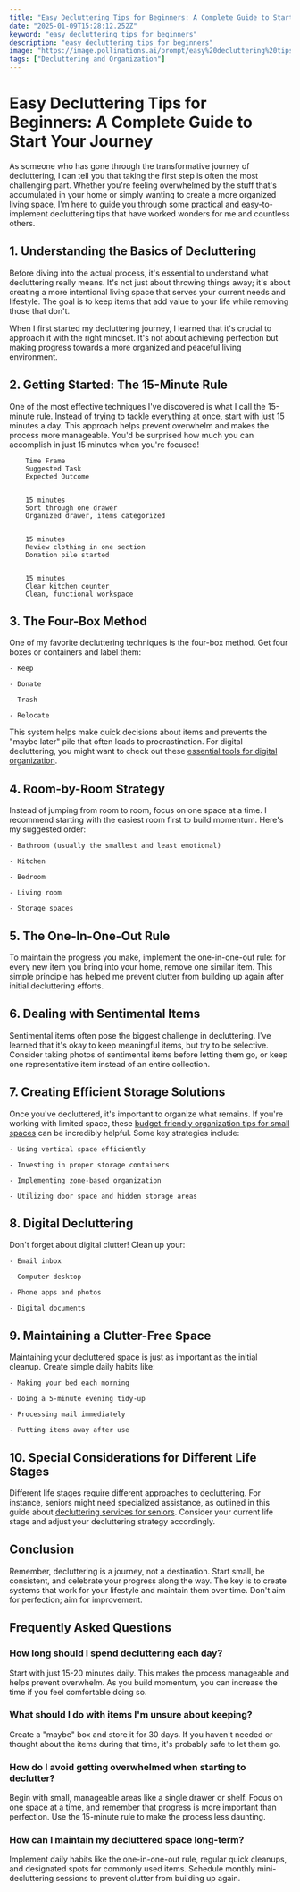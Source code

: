 ```yaml
---
title: "Easy Decluttering Tips for Beginners: A Complete Guide to Start Your Journey"
date: "2025-01-09T15:28:12.252Z"
keyword: "easy decluttering tips for beginners"
description: "easy decluttering tips for beginners"
image: "https://image.pollinations.ai/prompt/easy%20decluttering%20tips%20for%20beginners%2C%20realistic%20photo%2C%20high%20quality%2C%204k?width=1024&height=1024&nologo=true"
tags: ["Decluttering and Organization"]
---
```


# Easy Decluttering Tips for Beginners: A Complete Guide to Start Your Journey


As someone who has gone through the transformative journey of decluttering, I can tell you that taking the first step is often the most challenging part. Whether you're feeling overwhelmed by the stuff that's accumulated in your home or simply wanting to create a more organized living space, I'm here to guide you through some practical and easy-to-implement decluttering tips that have worked wonders for me and countless others.



## 1. Understanding the Basics of Decluttering


Before diving into the actual process, it's essential to understand what decluttering really means. It's not just about throwing things away; it's about creating a more intentional living space that serves your current needs and lifestyle. The goal is to keep items that add value to your life while removing those that don't.



When I first started my decluttering journey, I learned that it's crucial to approach it with the right mindset. It's not about achieving perfection but making progress towards a more organized and peaceful living environment.



## 2. Getting Started: The 15-Minute Rule


One of the most effective techniques I've discovered is what I call the 15-minute rule. Instead of trying to tackle everything at once, start with just 15 minutes a day. This approach helps prevent overwhelm and makes the process more manageable. You'd be surprised how much you can accomplish in just 15 minutes when you're focused!




    
        Time Frame
        Suggested Task
        Expected Outcome
    
    
        15 minutes
        Sort through one drawer
        Organized drawer, items categorized
    
    
        15 minutes
        Review clothing in one section
        Donation pile started
    
    
        15 minutes
        Clear kitchen counter
        Clean, functional workspace
    




## 3. The Four-Box Method


One of my favorite decluttering techniques is the four-box method. Get four boxes or containers and label them:




    - Keep

    - Donate

    - Trash

    - Relocate



This system helps make quick decisions about items and prevents the "maybe later" pile that often leads to procrastination. For digital decluttering, you might want to check out these [essential tools for digital organization](https://productivityprospect.com/blog/best-tools-for-digital-decluttering-and-organization/).



## 4. Room-by-Room Strategy


Instead of jumping from room to room, focus on one space at a time. I recommend starting with the easiest room first to build momentum. Here's my suggested order:




    - Bathroom (usually the smallest and least emotional)

    - Kitchen

    - Bedroom

    - Living room

    - Storage spaces



## 5. The One-In-One-Out Rule


To maintain the progress you make, implement the one-in-one-out rule: for every new item you bring into your home, remove one similar item. This simple principle has helped me prevent clutter from building up again after initial decluttering efforts.



## 6. Dealing with Sentimental Items


Sentimental items often pose the biggest challenge in decluttering. I've learned that it's okay to keep meaningful items, but try to be selective. Consider taking photos of sentimental items before letting them go, or keep one representative item instead of an entire collection.



## 7. Creating Efficient Storage Solutions


Once you've decluttered, it's important to organize what remains. If you're working with limited space, these [budget-friendly organization tips for small spaces](https://productivityprospect.com/blog/budget-friendly-home-organization-tips-for-small-spaces/) can be incredibly helpful. Some key strategies include:




    - Using vertical space efficiently

    - Investing in proper storage containers

    - Implementing zone-based organization

    - Utilizing door space and hidden storage areas



## 8. Digital Decluttering


Don't forget about digital clutter! Clean up your:



    - Email inbox

    - Computer desktop

    - Phone apps and photos

    - Digital documents



## 9. Maintaining a Clutter-Free Space


Maintaining your decluttered space is just as important as the initial cleanup. Create simple daily habits like:



    - Making your bed each morning

    - Doing a 5-minute evening tidy-up

    - Processing mail immediately

    - Putting items away after use



## 10. Special Considerations for Different Life Stages


Different life stages require different approaches to decluttering. For instance, seniors might need specialized assistance, as outlined in this guide about [decluttering services for seniors](https://productivityprospect.com/blog/decluttering-and-organizing-services-for-seniors/). Consider your current life stage and adjust your decluttering strategy accordingly.



## Conclusion


Remember, decluttering is a journey, not a destination. Start small, be consistent, and celebrate your progress along the way. The key is to create systems that work for your lifestyle and maintain them over time. Don't aim for perfection; aim for improvement.



## Frequently Asked Questions


### How long should I spend decluttering each day?

Start with just 15-20 minutes daily. This makes the process manageable and helps prevent overwhelm. As you build momentum, you can increase the time if you feel comfortable doing so.



### What should I do with items I'm unsure about keeping?

Create a "maybe" box and store it for 30 days. If you haven't needed or thought about the items during that time, it's probably safe to let them go.



### How do I avoid getting overwhelmed when starting to declutter?

Begin with small, manageable areas like a single drawer or shelf. Focus on one space at a time, and remember that progress is more important than perfection. Use the 15-minute rule to make the process less daunting.



### How can I maintain my decluttered space long-term?

Implement daily habits like the one-in-one-out rule, regular quick cleanups, and designated spots for commonly used items. Schedule monthly mini-decluttering sessions to prevent clutter from building up again.


